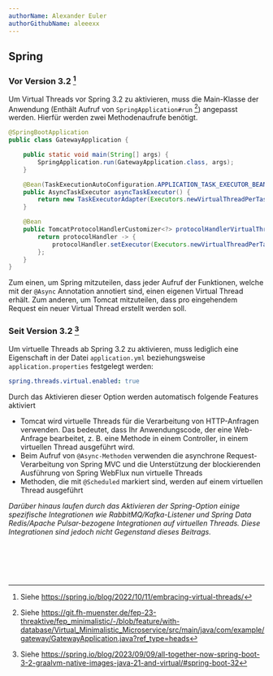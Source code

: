 ```yaml
---
authorName: Alexander Euler
authorGithubName: aleeexx
---
```


## Spring

### Vor Version 3.2 [^1]

Um Virtual Threads vor Spring 3.2 zu aktivieren, muss die Main-Klasse der Anwendung
(Enthält Aufruf von `SpringApplication#run` [^2]) angepasst werden. Hierfür werden zwei Methodenaufrufe benötigt.

```java
@SpringBootApplication
public class GatewayApplication {

    public static void main(String[] args) {
        SpringApplication.run(GatewayApplication.class, args);
    }

    @Bean(TaskExecutionAutoConfiguration.APPLICATION_TASK_EXECUTOR_BEAN_NAME)
    public AsyncTaskExecutor asyncTaskExecutor() {
        return new TaskExecutorAdapter(Executors.newVirtualThreadPerTaskExecutor());
    }

    @Bean
    public TomcatProtocolHandlerCustomizer<?> protocolHandlerVirtualThreadExecutorCustomizer() {
        return protocolHandler -> {
            protocolHandler.setExecutor(Executors.newVirtualThreadPerTaskExecutor());
        };
    }
}
```

Zum einen, um Spring mitzuteilen, dass jeder Aufruf der Funktionen, welche mit der `@Async` Annotation annotiert sind,
einen eigenen Virtual Thread erhält. Zum anderen, um Tomcat mitzuteilen, dass pro eingehendem Request ein neuer
Virtual Thread erstellt werden soll.

### Seit Version 3.2 [^3]

Um virtuelle Threads ab Spring 3.2 zu aktivieren, muss lediglich eine Eigenschaft in der
Datei `application.yml` beziehungsweise `application.properties` festgelegt werden:

```yaml
spring.threads.virtual.enabled: true
```

Durch das Aktivieren dieser Option werden automatisch folgende Features aktiviert

- Tomcat wird virtuelle Threads für die Verarbeitung von HTTP-Anfragen verwenden.
  Das bedeutet, dass Ihr Anwendungscode, der eine Web-Anfrage bearbeitet,
  z. B. eine Methode in einem Controller, in einem virtuellen Thread ausgeführt wird.
- Beim Aufruf von `@Async-Methoden` verwenden die asynchrone Request-Verarbeitung von Spring MVC
  und die Unterstützung der blockierenden Ausführung von Spring WebFlux nun virtuelle Threads
- Methoden, die mit `@Scheduled` markiert sind, werden auf einem virtuellen Thread ausgeführt

<em>
  Darüber hinaus laufen durch das Aktivieren der Spring-Option einige spezifische Integrationen wie
  RabbitMQ/Kafka-Listener und Spring Data Redis/Apache Pulsar-bezogene Integrationen auf virtuellen
  Threads. Diese Integrationen sind jedoch nicht Gegenstand dieses Beitrags.
</em>

<br></br>
<br></br>

[^1]: Siehe https://spring.io/blog/2022/10/11/embracing-virtual-threads/
[^2]: Siehe https://git.fh-muenster.de/fep-23-threaktive/fep_minimalistic/-/blob/feature/with-database/Virtual_Minimalistic_Microservice/src/main/java/com/example/gateway/GatewayApplication.java?ref_type=heads
[^3]: Siehe https://spring.io/blog/2023/09/09/all-together-now-spring-boot-3-2-graalvm-native-images-java-21-and-virtual/#spring-boot-32
